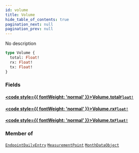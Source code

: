 ```yaml
---
id: volume
title: Volume
hide_table_of_contents: true
pagination_next: null
pagination_prev: null
---
```








No description

```graphql
type Volume {
  total: Float!
  rx: Float!
  tx: Float!
}
```


### Fields

#### [<code style={{ fontWeight: 'normal' }}>Volume.<b>total</b></code>](#)<Bullet />[`Float!`](/graphql/scalars/float) <Badge class="secondary" text="non-null"/> <Badge class="secondary" text="scalar"/>
> 
> 

#### [<code style={{ fontWeight: 'normal' }}>Volume.<b>rx</b></code>](#)<Bullet />[`Float!`](/graphql/scalars/float) <Badge class="secondary" text="non-null"/> <Badge class="secondary" text="scalar"/>
> 
> 

#### [<code style={{ fontWeight: 'normal' }}>Volume.<b>tx</b></code>](#)<Bullet />[`Float!`](/graphql/scalars/float) <Badge class="secondary" text="non-null"/> <Badge class="secondary" text="scalar"/>
> 
> 



### Member of

[`EndpointDailyEntry`](/graphql/objects/endpoint-daily-entry)  <Badge class="secondary" text="object"/><Bullet />[`MeasurementPoint`](/graphql/objects/measurement-point)  <Badge class="secondary" text="object"/><Bullet />[`MonthDataObject`](/graphql/objects/month-data-object)  <Badge class="secondary" text="object"/>




